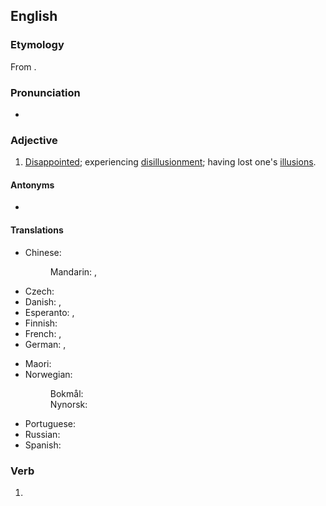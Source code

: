 ==English==

===Etymology===
From {{af|en|disillusion|-ed}}.

===Pronunciation===
* {{a|UK}} {{IPA|en|/dɪs.ɪˈluːʒənd/}}

===Adjective===
{{en-adj}}

# [[disappointed|Disappointed]]; experiencing [[disillusionment]]; having lost one's [[illusion]]s.

====Antonyms====
* {{l|en|inspired}}

====Translations====
{{trans-top|experiencing disillusionment}}
* Chinese:
*: Mandarin: {{t|cmn|[[令]][[人]][[幻滅]][[的]]|sc=Hani}}, {{t|cmn|[[令]][[人]][[幻灭]][[的]]|tr=lìng rén huànmiè de|sc=Hani}}
* Czech: {{t|cs|rozčarovaný}}
* Danish: {{t|da|desillusioneret}}, {{t|da|skuffet}}
* Esperanto: {{t|eo|seniluziigata}}, {{t|eo|elrevigita}}
* Finnish: {{t+|fi|pettynyt}}
* French: {{t+|fr|désillusionné}}, {{t+|fr|désabusé}}
* German: {{t+|de|desillusioniert}}, {{t+|de|enttäuscht}}
{{trans-mid}}
* Maori: {{t|mi|matekiri}}
* Norwegian:
*: Bokmål: {{t|nb|desillusjonert}}
*: Nynorsk: {{t|nn|desillusjonert}}
* Portuguese: {{t|pt|desiludido}}
* Russian: {{t+|ru|разочаро́ванный}}
* Spanish: {{t+|es|desilusionado}}
{{trans-bottom}}

===Verb===
{{head|en|verb form}}

# {{en-past of|disillusion}}